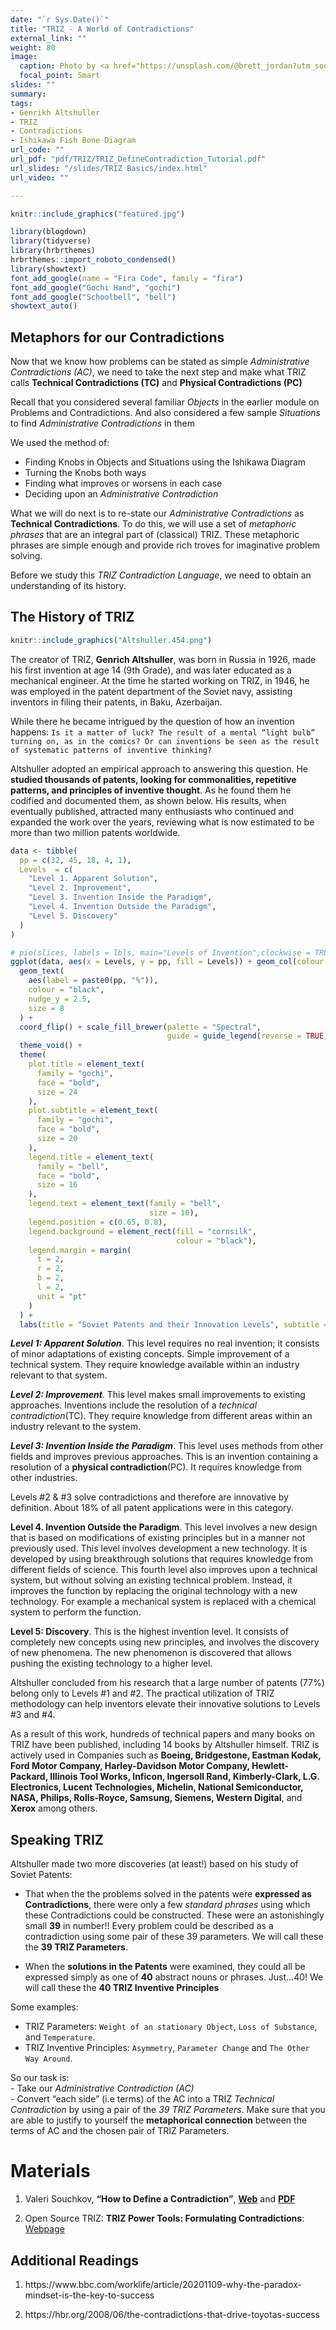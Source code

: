 ```yaml
---
date: "`r Sys.Date()`"
title: "TRIZ - A World of Contradictions"
external_link: ""
weight: 80
image:
  caption: Photo by <a href="https://unsplash.com/@brett_jordan?utm_source=unsplash&utm_medium=referral&utm_content=creditCopyText">Brett Jordan</a> on <a href="https://unsplash.com/s/photos/contradiction?utm_source=unsplash&utm_medium=referral&utm_content=creditCopyText">Unsplash</a>
  focal_point: Smart
slides: ""
summary: 
tags:
- Genrikh Altshuller
- TRIZ
- Contradictions
- Ishikawa Fish Bone Diagram
url_code: ""
url_pdf: "pdf/TRIZ/TRIZ_DefineContradiction_Tutorial.pdf"
url_slides: "/slides/TRIZ Basics/index.html"
url_video: ""

---
```



```r
knitr::include_graphics("featured.jpg")

```


```r
library(blogdown)
library(tidyverse)
library(hrbrthemes)
hrbrthemes::import_roboto_condensed()
library(showtext)
font_add_google(name = "Fira Code", family = "fira")
font_add_google("Gochi Hand", "gochi")
font_add_google("Schoolbell", "bell")
showtext_auto()

```

## Metaphors for our Contradictions

Now that we know how problems can be stated as simple *Administrative Contradictions (AC)*, we need to take the next step and make what TRIZ calls **Technical Contradictions (TC)** and **Physical Contradictions (PC)**

Recall that you considered several familiar *Objects* in the earlier module on Problems and Contradictions. And also considered a few sample *Situations* to find *Administrative Contradictions* in them

We used the method of:

- Finding Knobs in Objects and Situations using the Ishikawa Diagram
- Turning the Knobs both ways
- Finding what improves or worsens in each case
- Deciding upon an *Administrative Contradiction*

What we will do next is to re-state our *Administrative Contradictions* as **Technical Contradictions**. To do this, we will use a set of *metaphoric phrases* that are an integral part of (classical) TRIZ. These metaphoric phrases are simple enough and provide rich troves for imaginative problem solving.

Before we study this *TRIZ Contradiction Language*, we need to obtain an understanding of its history.

## The History of TRIZ

```r
knitr::include_graphics("Altshuller.454.png")
```

The creator of TRIZ, **Genrich Altshuller**, was born in Russia in 1926, made his first invention at age 14 (9th Grade), and was later educated as a mechanical engineer. At the time he started working on TRIZ, in 1946, he was employed in the patent department of the Soviet navy, assisting inventors in filing their patents, in Baku, Azerbaijan.  

While there he became intrigued by the question of how an invention happens: `Is it a matter of luck? The result of a mental “light bulb” turning on, as in the comics? Or can inventions be seen as the result of systematic patterns of inventive thinking?`  

Altshuller adopted an empirical approach to answering this question. He **studied thousands of patents, looking for commonalities, repetitive patterns, and principles of inventive thought**. As he found them he codified and documented them, as shown below. His results, when eventually published, attracted many enthusiasts who continued and expanded the work over the years, reviewing what is now estimated to be more than two million patents worldwide. 

```r

data <- tibble(
  pp = c(32, 45, 18, 4, 1),
  Levels  = c(
    "Level 1. Apparent Solution",
    "Level 2. Improvement",
    "Level 3. Invention Inside the Paradigm",
    "Level 4. Invention Outside the Paradigm",
    "Level 5. Discovery"
  )
)

# pie(slices, labels = lbls, main="Levels of Invention",clockwise = TRUE, init.angle = 90)
ggplot(data, aes(x = Levels, y = pp, fill = Levels)) + geom_col(colour = "black") +
  geom_text(
    aes(label = paste0(pp, "%")),
    colour = "black",
    nudge_y = 2.5,
    size = 8
  ) +
  coord_flip() + scale_fill_brewer(palette = "Spectral",
                                   guide = guide_legend(reverse = TRUE)) +
  theme_void() +
  theme(
    plot.title = element_text(
      family = "gochi",
      face = "bold",
      size = 24
    ),
    plot.subtitle = element_text(
      family = "gochi",
      face = "bold",
      size = 20
    ),
    legend.title = element_text(
      family = "bell",
      face = "bold",
      size = 16
    ),
    legend.text = element_text(family = "bell",
                               size = 10),
    legend.position = c(0.65, 0.8),
    legend.background = element_rect(fill = "cornsilk",
                                     colour = "black"),
    legend.margin = margin(
      t = 2,
      r = 2,
      b = 2,
      l = 2,
      unit = "pt"
    )
  ) +
  labs(title = "Soviet Patents and their Innovation Levels", subtitle = "Analyzed by Genrikh Altshuller")

```

***Level 1: Apparent Solution***. This level requires no real invention; it consists of minor adaptations of existing concepts. Simple improvement of a technical system. They require knowledge available within an industry relevant to that system.  

***Level 2: Improvement***. This level makes small improvements to existing approaches. Inventions include the resolution of a *technical contradiction*(TC). They require knowledge from different areas within an industry relevant to the system.  

***Level 3: Invention Inside the Paradigm***. This level uses methods from other fields and improves previous approaches. This is an invention containing a resolution of a **physical contradiction**(PC). It requires knowledge from other industries. 

Levels #2 & #3 solve contradictions and therefore are innovative by definition. About 18% of all patent applications were in this category.

**Level 4. Invention Outside the Paradigm**. This level involves a new design that is based on modifications of existing principles but in a manner not previously used. This level involves development a new technology. It is developed by using breakthrough solutions that requires knowledge from different fields of science. This fourth level also improves upon a technical system, but without solving an existing technical problem. Instead, it improves the function by replacing the original technology with a new technology. For example a mechanical system is replaced with a chemical system to perform the function.

**Level 5: Discovery**. This is the highest invention level. It consists of completely new concepts using new principles, and involves the discovery of new phenomena. The new phenomenon is discovered that allows pushing the existing technology to a higher level.


Altshuller concluded from his research that a large number of patents (77%) belong only to Levels #1 and #2. The practical utilization of TRIZ methodology can help inventors elevate their innovative solutions to Levels #3 and #4.

As a result of this work, hundreds of technical papers and many books on TRIZ have been published, including 14
books by Altshuller himself. TRIZ is actively used in Companies such as **Boeing, Bridgestone, Eastman Kodak, Ford Motor Company, Harley-Davidson Motor Company, Hewlett-Packard, Illinois Tool Works, Inficon, Ingersoll Rand, Kimberly-Clark, L.G. Electronics, Lucent Technologies, Michelin, National Semiconductor, NASA, Philips, Rolls-Royce, Samsung, Siemens, Western Digital**, and **Xerox** among others.


## Speaking TRIZ

Altshuller made two more discoveries (at least!) based on his study of Soviet Patents:

 - That when the the problems solved in the patents were **expressed as Contradictions**, there were only a few *standard phrases* using which these Contradictions could be constructed. These were an astonishingly small **39** in number!! Every problem could be described as a contradiction using some pair of these 39 parameters. We will call these the **39 TRIZ Parameters**.
 
- When the **solutions in the Patents** were examined, they could all be expressed simply as one of **40** abstract nouns or phrases. Just...40! We will call these the **40 TRIZ Inventive Principles**

Some examples:  

- TRIZ Parameters: `Weight of an stationary Object`, `Loss of Substance`, and `Temperature`.  
- TRIZ Inventive Principles: `Asymmetry`, `Parameter Change` and `The Other Way Around`. 

So our task is:  
- Take our *Administrative Contradiction (AC)*  
- Convert "each side" (i.e terms) of the AC into a TRIZ *Technical Contradiction* by using a pair of the *39 TRIZ Parameters*. Make sure that you are able to justify to yourself the **metaphorical connection** between the terms of AC and the chosen pair of TRIZ Parameters.   


# Materials

1. Valeri Souchkov, **"How to Define a Contradiction"**, [**Web**](https://xtriz.com/Training/TRIZ_DefineContradiction_Tutorial.pdf) and [**PDF**](TRIZ_DefineContradiction_Tutorial.pdf)

1. Open Source TRIZ: **TRIZ Power Tools: Formulating Contradictions**: [Webpage](https://www.opensourcetriz.com/triz-books/triz-skills/resolving-contradictions.html)



## Additional Readings

1. https://www.bbc.com/worklife/article/20201109-why-the-paradox-mindset-is-the-key-to-success

1. https://hbr.org/2008/06/the-contradictions-that-drive-toyotas-success




